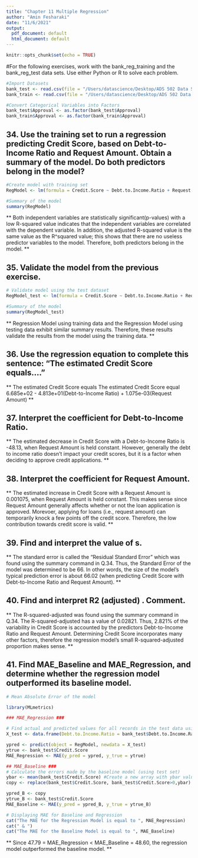 ```yaml
---
title: "Chapter 11 Multiple Regression"
author: "Amin Fesharaki"
date: "11/6/2021"
output:
  pdf_document: default
  html_document: default
---
```


```r
knitr::opts_chunk$set(echo = TRUE)
```

#For the following exercises, work with the bank_reg_training and the bank_reg_test data sets. Use either Python or R to solve each problem.
```r
#Import Datasets
bank_test <- read.csv(file = "/Users/datascience/Desktop/ADS 502 Data Sets/Website Data Sets/bank_reg_test.csv")
bank_train <- read.csv(file = "/Users/datascience/Desktop/ADS 502 Data Sets/Website Data Sets/bank_reg_training.csv")

#Convert Categorical Variables into Factors
bank_test$Approval <- as.factor(bank_test$Approval)
bank_train$Approval <- as.factor(bank_train$Approval)
```

## 34. Use the training set to run a regression predicting Credit Score, based on Debt‐to‐Income Ratio and Request Amount. Obtain a summary of the model. Do both predictors belong in the model?
```r
#Create model with training set
RegModel <- lm(formula = Credit.Score ~ Debt.to.Income.Ratio + Request.Amount, data = bank_train)

#Summary of the model
summary(RegModel)
```
** Both independent variables are statistically significant(p-values) with a low R-squared value indicates that the independent variables are correlated with the dependent variable. In addition, the adjusted R-squared value is the same value as the R^squared value; this shows that there are no useless predictor variables to the model. Therefore, both predictors belong in the model. **

## 35. Validate the model from the previous exercise.
```r
# Validate model using the test dataset
RegModel_test <- lm(formula = Credit.Score ~ Debt.to.Income.Ratio + Request.Amount, data = bank_test)

#Summary of the model
summary(RegModel_test)
```
** Regression Model using training data and the Regression Model using testing data exhibit similar summary results. Therefore, these results validate the results from the model using the training data. **

## 36. Use the regression equation to complete this sentence: “The estimated Credit Score equals....”
** The estimated Credit Score equals The estimated Credit Score equal 6.685e+02 - 4.813e+01(Debt-to-Income Ratio) + 1.075e-03(Request Amount) **


## 37. Interpret the coefficient for Debt‐to‐Income Ratio.
** The estimated decrease in Credit Score with a Debt-to-Income Ratio is -48.13, when Request Amount is held constant. However, generally the debt to income ratio doesn't impact your credit scores, but it is a factor when deciding to approve credit applications. **

## 38. Interpret the coefficient for Request Amount.
** The estimated increase in Credit Score with a Request Amount is 0.001075, when Request Amount is held constant. This makes sense since Request Amount generally affects whether or not the loan application is approved. Morevoer, applying for loans (i.e., request amount) can temporarily knock a few points off the credit score. Therefore, the low contribution towards credit score is valid. **

## 39. Find and interpret the value of s.
** The standard error is called the "Residual Standard Error" which was found using the summary command in Q.34. Thus, the Standard Error of the model was determined to be 66. In other words, the size of the model's typical prediction error is about 66.02 (when predicting Credit Score with Debt-to-Income Ratio and Request Amount). **

## 40. Find and interpret R2 (adjusted) . Comment.
** The R-squared-adjusted was found using the summary command in Q.34. The R-squared-adjusted has a value of 0.02821. Thus, 2.821% of the variability in Credit Score is accounted by the predictors Debt-to-Income Ratio and Request Amount. Determining Credit Score incorporates many other factors, therefore the regression model's small R-squared-adjusted proportion makes sense. **

## 41. Find MAE_Baseline and MAE_Regression, and determine whether the regression model outperformed its baseline model.
```r
# Mean Absolute Error of the model

library(MLmetrics)

### MAE_Regression ###

# Find actual and predicted values for all records in the test data using the training data model
X_test <- data.frame(Debt.to.Income.Ratio = bank_test$Debt.to.Income.Ratio, Request.Amount = bank_test$Request.Amount ) #Create Dataframe for X_test

ypred <- predict(object = RegModel, newdata = X_test) 
ytrue <- bank_test$Credit.Score
MAE_Regression <- MAE(y_pred = ypred, y_true = ytrue)

## MAE_Baseline ###
# Calculate the errors made by the baseline model (using test set)
ybar <- mean(bank_test$Credit.Score) #Create a new array with ybar values
copy <- replace(bank_test$Credit.Score, bank_test$Credit.Score>0,ybar)

ypred_B <- copy
ytrue_B <- bank_test$Credit.Score
MAE_Baseline <- MAE(y_pred = ypred_B, y_true = ytrue_B)

# Displaying MAE for Baseline and Regression 
cat("The MAE for the Regression Model is equal to ", MAE_Regression)
cat(" & ")
cat("The MAE for the Baseline Model is equal to ", MAE_Baseline)
```
** Since 47.79 = MAE_Regression < MAE_Baseline = 48.60, the regression model outperformed the baseline model. **
